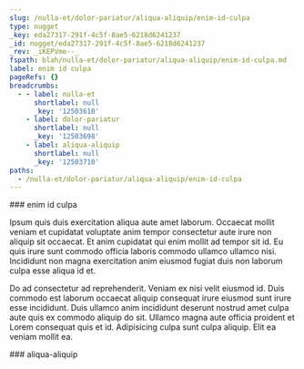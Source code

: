```yaml
---
slug: /nulla-et/dolor-pariatur/aliqua-aliquip/enim-id-culpa
type: nugget
_key: eda27317-291f-4c5f-8ae5-6218d6241237
_id: nugget/eda27317-291f-4c5f-8ae5-6218d6241237
_rev: _iKEPVme--_
fspath: blah/nulla-et/dolor-pariatur/aliqua-aliquip/enim-id-culpa.md
label: enim id culpa
pageRefs: {}
breadcrumbs:
  - - label: nulla-et
      shortlabel: null
      _key: '12503610'
    - label: dolor-pariatur
      shortlabel: null
      _key: '12503698'
    - label: aliqua-aliquip
      shortlabel: null
      _key: '12503710'
paths:
  - /nulla-et/dolor-pariatur/aliqua-aliquip/enim-id-culpa
---
```


<NuggetArea>
<Nugget slug="/nulla-et/dolor-pariatur/aliqua-aliquip/enim-id-culpa" type="nugget" _key="eda27317-291f-4c5f-8ae5-6218d6241237" _id="nugget/eda27317-291f-4c5f-8ae5-6218d6241237" _rev="_iKEPVme--_" fspath="blah/nulla-et/dolor-pariatur/aliqua-aliquip/enim-id-culpa.md" label="enim id culpa" paths="/nulla-et/dolor-pariatur/aliqua-aliquip/enim-id-culpa">
<NuggetBody>
### enim id culpa

Ipsum quis duis exercitation aliqua aute amet laborum. Occaecat mollit veniam et cupidatat voluptate anim tempor consectetur aute irure non aliquip sit occaecat. Et anim cupidatat qui enim mollit ad tempor sit id. Eu quis irure sunt commodo officia laboris commodo ullamco ullamco nisi. Incididunt non magna exercitation anim eiusmod fugiat duis non laborum culpa esse aliqua id et.

Do ad consectetur ad reprehenderit. Veniam ex nisi velit eiusmod id. Duis commodo est laborum occaecat aliquip consequat irure eiusmod sunt irure esse incididunt. Duis ullamco anim incididunt deserunt nostrud amet culpa aute quis ex commodo aliquip do sit. Ullamco magna aute officia proident et Lorem consequat quis et id. Adipisicing culpa sunt culpa aliquip. Elit ea veniam mollit ea.

</NuggetBody>
<Breadcrumbs>
<Crumbs>
<Crumb _key="12503610" label="nulla-et" /><Crumb _key="12503698" label="dolor-pariatur" /><Crumb _key="12503710" label="aliqua-aliquip" />
</Crumbs>
</Breadcrumbs>
</Nugget>

<NuggetsInbound>
</NuggetsInbound>
<NuggetsOutbound>
</NuggetsOutbound>
</NuggetArea>
<PassagesInbound>
<Passage direction="inbound" type="passage" _key="12503710" _id="passage/12503710" _rev="_iKEPVme---" label="aliqua-aliquip" passage="aliqua-aliquip" fspath="blah/nulla-et/dolor-pariatur/aliqua-aliquip" paths="/nulla-et/dolor-pariatur/aliqua-aliquip" slug="/nulla-et/dolor-pariatur/aliqua-aliquip">
<NuggetBody>
### aliqua-aliquip

</NuggetBody>
<Breadcrumbs>
<Crumbs>
<Crumb _key="12503610" label="nulla-et" /><Crumb _key="12503698" label="dolor-pariatur" />
</Crumbs>
</Breadcrumbs>
</Passage>

</PassagesInbound>
<PassagesOutbound>
</PassagesOutbound>